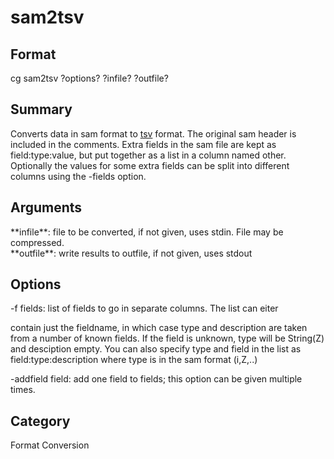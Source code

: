 = sam2tsv =

== Format ==
cg sam2tsv ?options? ?infile? ?outfile?

== Summary ==
Converts data in sam format to [[tsv]] format. The original sam header is
included in the comments. Extra fields in the sam file are kept as
field:type:value, but put together as a list in a column named other.
Optionally the values for some extra fields can be split into different
columns using the -fields option.

== Arguments ==
; **infile**: file to be converted, if not given, uses stdin. File may be compressed.
; **outfile**: write results to outfile, if not given, uses stdout

== Options ==
; -f fields: list of fields to go in separate columns. The list can eiter
contain just the fieldname, in which case type and description are taken
from a number of known fields. If the field is unknown, type will be
String(Z) and desciption empty. You can also specify type and field in the
list as field:type:description where type is in the sam format (i,Z,..)
; -addfield field: add one field to fields; this option can be given multiple times.

== Category ==
Format Conversion
